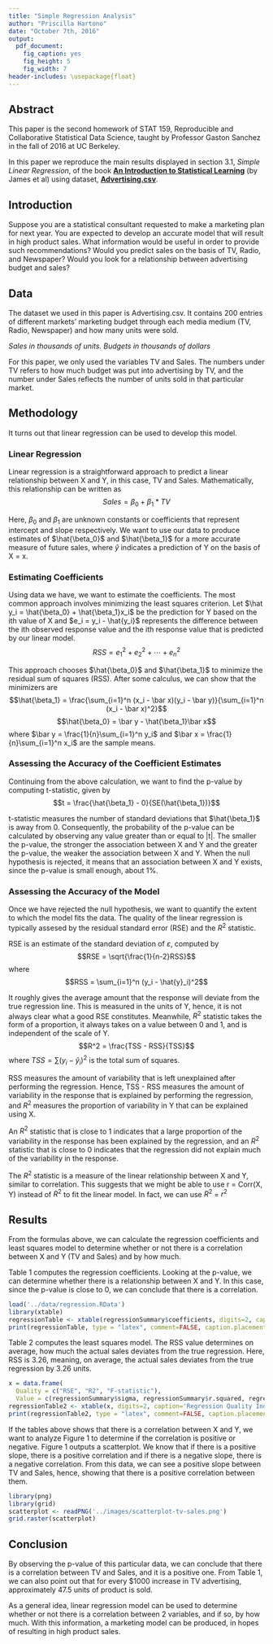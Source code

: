 ```yaml
---
title: "Simple Regression Analysis"
author: "Priscilla Hartono"
date: "October 7th, 2016"
output:
  pdf_document:
    fig_caption: yes
    fig_height: 5
    fig_width: 7
header-includes: \usepackage{float}
---
```


## Abstract

This paper is the second homework of STAT 159, Reproducible and Collaborative Statistical Data Science, taught by Professor Gaston Sanchez in the fall of 2016 at UC Berkeley.

In this paper we reproduce the main results displayed in section 3.1, *Simple Linear Regression*, of the book [**An Introduction to Statistical Learning**](http://www-bcf.usc.edu/~gareth/ISL/) (by James et al) using dataset, [**Advertising.csv**](http://www-bcf.usc.edu/~gareth/ISL/Advertising.csv).

	
## Introduction

Suppose you are a statistical consultant requested to make a marketing plan for next year. You are expected to develop an accurate model that will result in high product sales. What information would be useful in order to provide such recommendations? Would you predict sales on the basis of TV, Radio, and Newspaper? Would you look for a relationship between advertising budget and sales?


## Data

The dataset we used in this paper is Advertising.csv. It contains 200 entries of different markets' marketing budget through each media medium (TV, Radio, Newspaper) and how many units were sold. 

*Sales in thousands of units. Budgets in thousands of dollars*

For this paper, we only used the variables TV and Sales. The numbers under TV refers to how much budget was put into advertising by TV, and the number under Sales reflects the number of units sold in that particular market.


## Methodology

It turns out that linear regression can be used to develop this model.

### Linear Regression
Linear regression is a straightforward approach to predict a linear relationship between X and Y, in this case, TV and Sales. Mathematically, this relationship can be written as
$$ Sales = \beta_0 + \beta_1 * TV $$ 

Here, $\beta_0$ and $\beta_1$ are unknown constants or coefficients that represent intercept and slope respectively. We want to use our data to produce estimates of $\hat{\beta_0}$ and $\hat{\beta_1}$ for a more accurate measure of future sales, where $\hat y$ indicates a prediction of Y on the basis of X = x.

### Estimating Coefficients
Using data we have, we want to estimate the coefficients. The most common approach involves minimizing the least squares criterion. Let $\hat y_i = \hat{\beta_0} + \hat{\beta_1}x_i$ be the prediction for Y based on the ith value of X and $e_i = y_i - \hat{y_i}$ represents the difference between the ith observed response value and the ith response value that is predicted by our linear model.
$$ RSS = e_1^2 + e_2^2 + \cdots + e_n^2 $$

This approach chooses $\hat{\beta_0}$ and $\hat{\beta_1}$ to minimize the residual sum of squares (RSS). After some calculus, we can show that the minimizers are
$$\hat{\beta_1} = \frac{\sum_{i=1}^n (x_i - \bar x)(y_i - \bar y)}{\sum_{i=1}^n (x_i - \bar x)^2}$$
$$\hat{\beta_0} = \bar y - \hat{\beta_1}\bar x$$
where $\bar y = \frac{1}{n}\sum_{i=1}^n y_i$ and $\bar x = \frac{1}{n}\sum_{i=1}^n x_i$ are the sample means.

### Assessing the Accuracy of the Coefficient Estimates
Continuing from the above calculation, we want to find the p-value by computing t-statistic, given by
$$t = \frac{\hat{\beta_1} - 0}{SE(\hat{\beta_1})}$$

t-statistic measures the number of standard deviations that $\hat{\beta_1}$ is away from 0. Consequently, the probability of the p-value can be calculated by observing any value greater than or equal to |t|. The smaller the p-value, the stronger the association between X and Y and the greater the p-value, the weaker the association between X and Y. When the null hypothesis is rejected, it means that an association between X and Y exists, since the p-value is small enough, about 1%.

### Assessing the Accuracy of the Model
Once we have rejected the null hypothesis, we want to quantify the extent to which the model fits the data. The quality of the linear regression is typically assesed by the residual standard error (RSE) and the $R^2$ statistic.

RSE is an estimate of the standard deviation of $\varepsilon$, computed by
$$RSE = \sqrt{\frac{1}{n-2}RSS}$$
where
$$RSS = \sum_{i=1}^n (y_i - \hat{y}_i)^2$$

It roughly gives the average amount that the response will deviate from the true regression line. This is measured in the units of Y, hence, it is not always clear what a good RSE constitutes. Meanwhile, $R^2$ statistic takes the form of a proportion, it always takes on a value between 0 and 1, and is independent of the scale of Y.
$$R^2 = \frac{TSS - RSS}{TSS}$$
where $TSS = \sum(y_i - \hat{y}_i)^2$ is the total sum of squares.

RSS measures the amount of variability that is left unexplained after performing the regression. Hence, TSS - RSS measures the amount of variability in the response that is explained by performing the regression, and $R^2$ measures the proportion of variability in Y that can be explained using X.

An $R^2$ statistic that is close to 1 indicates that a large proportion of the variability in the response has been explained by the regression, and an $R^2$ statistic that is close to 0 indicates that the regression did not explain much of the variability in the response.

The $R^2$ statistic is a measure of the linear relationship between X and Y, similar to correlation. This suggests that we might be able to use r = Corr(X, Y) instead of $R^2$ to fit the linear model. In fact, we can use $R^2$ = $r^2$ 


## Results

From the formulas above, we can calculate the regression coefficients and least squares model to determine whether or not there is a correlation between X and Y (TV and Sales) and by how much.

Table 1 computes the regression coefficients. Looking at the p-value, we can determine whether there is a relationship between X and Y. In this case, since the p-value is close to 0, we can conclude that there is a correlation.

```r
load('../data/regression.RData')
library(xtable)
regressionTable <- xtable(regressionSummary$coefficients, digits=2, caption='Information about Regression Coefficients')
print(regressionTable, type = "latex", comment=FALSE, caption.placement='top')
```

Table 2 computes the least squares model. The RSS value determines on average, how much the actual sales deviates from the true regression. Here, RSS is 3.26, meaning, on average, the actual sales deviates from the true regression by 3.26 units.

```r
x = data.frame(
  Quality = c("RSE", "R2", "F-statistic"),
  Value = c(regressionSummary$sigma, regressionSummary$r.squared, regressionSummary$fstatistic[1]))
regressionTable2 <- xtable(x, digits=2, caption='Regression Quality Indices')
print(regressionTable2, type = "latex", comment=FALSE, caption.placement='top')
```

If the tables above shows that there is a correlation between X and Y, we want to analyze Figure 1 to determine if the correlation is positive or negative. Figure 1 outputs a scatterplot. We know that if there is a positive slope, there is a positive correlation and if there is a negative slope, there is a negative correlation. From this data, we can see a positive slope between TV and Sales, hence, showing that there is a positive correlation between them.

```r
library(png)
library(grid)
scatterplot <- readPNG('../images/scatterplot-tv-sales.png')
grid.raster(scatterplot)
```


## Conclusion

By observing the p-value of this particular data, we can conclude that there is a correlation between TV and Sales, and it is a positive one. From Table 1, we can also point out that for every $1000 increase in TV advertising, approximately 47.5 units of product is sold.

As a general idea, linear regression model can be used to determine whether or not there is a correlation between 2 variables, and if so, by how much. With this information, a marketing model can be produced, in hopes of resulting in high product sales.
